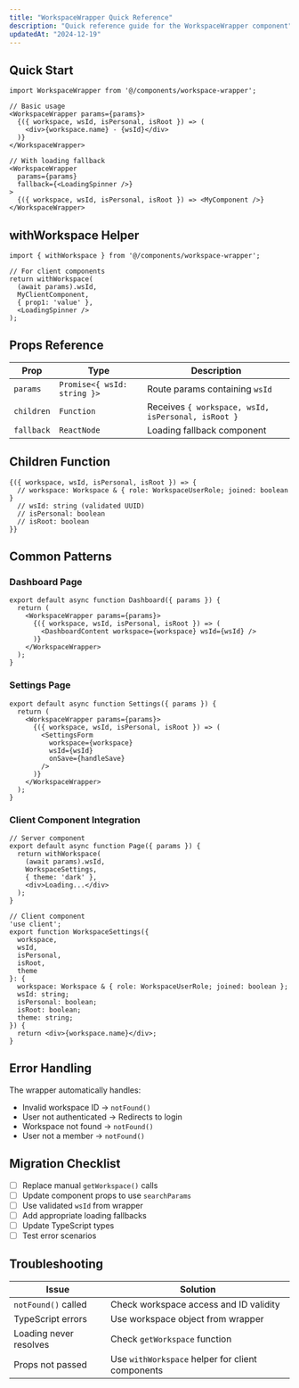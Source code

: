 ```yaml
---
title: "WorkspaceWrapper Quick Reference"
description: "Quick reference guide for the WorkspaceWrapper component"
updatedAt: "2024-12-19"
---
```


## Quick Start

```tsx
import WorkspaceWrapper from '@/components/workspace-wrapper';

// Basic usage
<WorkspaceWrapper params={params}>
  {({ workspace, wsId, isPersonal, isRoot }) => (
    <div>{workspace.name} - {wsId}</div>
  )}
</WorkspaceWrapper>

// With loading fallback
<WorkspaceWrapper 
  params={params}
  fallback={<LoadingSpinner />}
>
  {({ workspace, wsId, isPersonal, isRoot }) => <MyComponent />}
</WorkspaceWrapper>
```

## withWorkspace Helper

```tsx
import { withWorkspace } from '@/components/workspace-wrapper';

// For client components
return withWorkspace(
  (await params).wsId,
  MyClientComponent,
  { prop1: 'value' },
  <LoadingSpinner />
);
```

## Props Reference

| Prop | Type | Description |
|------|------|-------------|
| `params` | `Promise<{ wsId: string }>` | Route params containing `wsId` |
| `children` | `Function` | Receives `{ workspace, wsId, isPersonal, isRoot }` |
| `fallback` | `ReactNode` | Loading fallback component |

## Children Function

```tsx
{({ workspace, wsId, isPersonal, isRoot }) => {
  // workspace: Workspace & { role: WorkspaceUserRole; joined: boolean }
  // wsId: string (validated UUID)
  // isPersonal: boolean
  // isRoot: boolean
}}
```

## Common Patterns

### Dashboard Page
```tsx
export default async function Dashboard({ params }) {
  return (
    <WorkspaceWrapper params={params}>
      {({ workspace, wsId, isPersonal, isRoot }) => (
        <DashboardContent workspace={workspace} wsId={wsId} />
      )}
    </WorkspaceWrapper>
  );
}
```

### Settings Page
```tsx
export default async function Settings({ params }) {
  return (
    <WorkspaceWrapper params={params}>
      {({ workspace, wsId, isPersonal, isRoot }) => (
        <SettingsForm 
          workspace={workspace} 
          wsId={wsId}
          onSave={handleSave}
        />
      )}
    </WorkspaceWrapper>
  );
}
```

### Client Component Integration
```tsx
// Server component
export default async function Page({ params }) {
  return withWorkspace(
    (await params).wsId,
    WorkspaceSettings,
    { theme: 'dark' },
    <div>Loading...</div>
  );
}

// Client component
'use client';
export function WorkspaceSettings({ 
  workspace, 
  wsId, 
  isPersonal,
  isRoot,
  theme 
}: { 
  workspace: Workspace & { role: WorkspaceUserRole; joined: boolean };
  wsId: string;
  isPersonal: boolean;
  isRoot: boolean;
  theme: string;
}) {
  return <div>{workspace.name}</div>;
}
```

## Error Handling

The wrapper automatically handles:
- Invalid workspace ID → `notFound()`
- User not authenticated → Redirects to login
- Workspace not found → `notFound()`
- User not a member → `notFound()`

## Migration Checklist

- [ ] Replace manual `getWorkspace()` calls
- [ ] Update component props to use `searchParams`
- [ ] Use validated `wsId` from wrapper
- [ ] Add appropriate loading fallbacks
- [ ] Update TypeScript types
- [ ] Test error scenarios

## Troubleshooting

| Issue | Solution |
|-------|----------|
| `notFound()` called | Check workspace access and ID validity |
| TypeScript errors | Use workspace object from wrapper |
| Loading never resolves | Check `getWorkspace` function |
| Props not passed | Use `withWorkspace` helper for client components |
